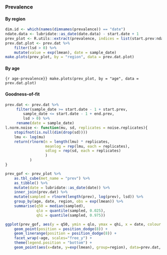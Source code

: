 ### Prevalence {.tabset}

#### By region
```r
dim.id <- which(names(dimnames(prevalence)) == "date")
ndate.data <- lubridate::as_date(date.data) - start.date + 1
prev_plot <- R.utils::extract(prevalence, indices = list(start.prev:ndate.data), dims = dim.id)
prev.dat.plot <- prev.dat %>%
    filter(lsd > 0) %>%
    mutate(value = exp(lmean), date = sample_date)
make.plots(prev_plot, by = "region", data = prev.dat.plot)
```

#### By age
```{r age-prevalence}}
make.plots(prev_plot, by = "age", data = prev.dat.plot)
```

#### Goodness-of-fit
```r
prev.dat <- prev.dat %>%
	 filter(sample_date >= start.date - 1 + start.prev,
	 	sample_date <= start.date - 1 + end.prev,
		lsd > 0) %>%
	 rename(date = sample_date)
l.norm.noise <- function(mu, sd, replicates = noise.replicates){
    stopifnot(is.null(dim(drop(sd))))
    lmu <- log(mu)
    return(rlnorm(n = length(lmu) * replicates,
                  meanlog = rep(lmu, each = replicates),
                  sdlog = rep(sd, each = replicates)
                  )
           )
}

prev_gof <- prev_plot %>%
    as.tbl_cube(met_name = "prev") %>%
    as_tibble() %>%
    mutate(date = lubridate::as_date(date)) %>%
    inner_join(prev.dat) %>%
    mutate(sampled = rlnorm(length(prev), log(prev), lsd)) %>%
    group_by(age, date, region, obs = exp(lmean)) %>%
    summarise(q50 = median(sampled),
              qlo = quantile(sampled, 0.025),
              qhi = quantile(sampled, 0.975))

ggplot(prev_gof, aes(y = q50, ymin = qlo, ymax = qhi, x = date, colour = region, group = region)) +
    geom_point(position = position_dodge(8)) +
    geom_linerange(position = position_dodge(8)) +
    facet_wrap(~age, scales="free_y") +
    theme(legend.position = "bottom") +
    geom_point(aes(x=date, y=exp(lmean), group=region), data=prev.dat, colour="black", inherit.aes=FALSE, position=position_dodge(8))
```

<!-- ### Cumulative hospitalisations {.tabset} -->

<!-- #### By region -->
<!-- ```{r} -->
<!-- make.plots(cum_case, by = "region") -->
<!-- ``` -->

<!-- #### By age -->
<!-- ```{r} -->
<!-- make.plots(cum_case, by = "age") -->
<!-- ``` -->
